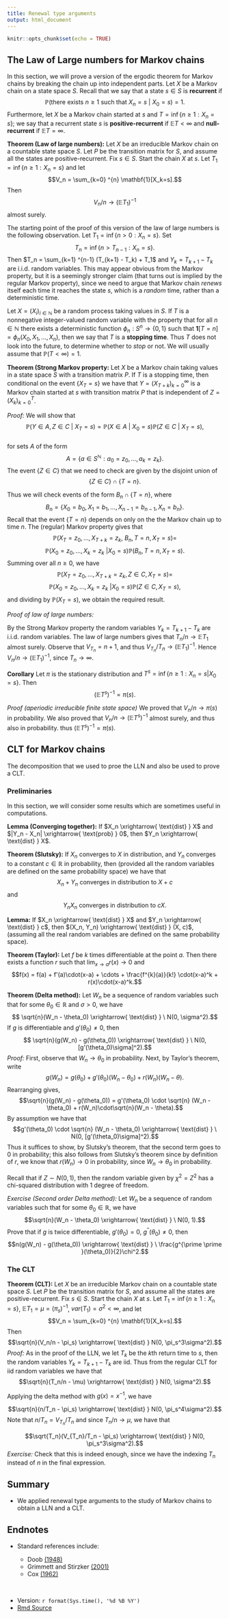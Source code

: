 ```yaml
---
title: Renewal type arguments
output: html_document
---
```


```r
knitr::opts_chunk$set(echo = TRUE)
```





## The Law of Large numbers for Markov chains


In this section,  we will prove a version of the ergodic theorem for Markov chains by breaking the chain up into independent parts.  Let $X$ be a Markov chain on a state space $S$.  Recall that we say that a state $s \in S$ is **recurrent** if 
$$\mathbb{P}( \text{there exists } n\geq 1 \text{ such that }  X_n=s \ | \  X_0=s)=1.$$  Furthermore, let $X$ be a Markov chain started at $s$ and  $T = \inf \{n \geq 1 : X_n=s\}$;  we say that a recurrent  state $s$ is **positive-recurrent** if $\mathbb{E} T < \infty$ and **null-recurrent** if $\mathbb{E} T = \infty$.  





**Theorem (Law of large numbers):** Let $X$ be an irreducible Markov chain on a countable state space $S$.  Let $P$ be the transition matrix for $S$, and assume all the states are positive-recurrent.  Fix $s \in S$.    Start the chain $X$ at $s$.   Let  $T_1 = \inf \{n \geq 1 : X_n=s\}$ and
let $$V_n = \sum_{k=0} ^{n} \mathbf{1}[X_k=s].$$
Then 
 $$V_n/n \to (\mathbb{E} T_1)^{-1}$$
 almost surely.  


The starting point of the proof of this version of the law of large numbers is the following observation.  Let $T_1 = \inf\{n >0:  X_n =s\}$.  Set $$T_{n} = \inf\{n >T_{n-1}:  X_n=s\}.$$
Then  $T_n =  \sum_{k=1} ^{n-1} (T_{k+1} - T_k) + T_1$ and  $Y_k = T_{k+1} - T_k$ are i.i.d.\ random variables.  This may appear obvious from the Markov property, but it is a  seemingly stronger claim (that turns out is implied by the regular Markov property), since we need to argue that Markov chain *renews* itself each time it reaches the state $s$, which is a *random* time, rather than a deterministic time.   



Let $X = (X_i)_{i \in \mathbb{N}}$ be a random process taking values in $S$.  If  $T$ is a nonnegative  integer-valued random variable with the property that for all $n \in \mathbb{N}$ there exists a deterministic function $\phi_n: S^n \to \{0,1\}$ such that  $\mathbf{1}[T=n] = \phi_n(X_0, X_1, \ldots, X_n)$, then we say that $T$ is a **stopping time**.  Thus $T$ does not look into the future, to determine whether to *stop* or not.   We will usually assume that $\mathbb{P}(T < \infty) = 1$.  


**Theorem (Strong Markov property:**  Let $X$ be a Markov chain taking values in a state space $S$ with a transition matrix $P$.   If $T$ is a stopping time, then conditional on the event $\{X_T=s\}$ we have that $Y=(X_{T+k})_{k=0} ^{\infty}$ is  a Markov chain started at $s$ with transition matrix $P$ that is independent of $Z=(X_k)_{k=0}^{T}$. 



*Proof:*  We will show that 
$$\mathbb{P}(Y \in A, Z \in C \ | \ X_T=s) = \mathbb{P}(X \in A \ | \ X_0 =s)\mathbb{P}(Z \in C \ | \ X_T=s),$$   
for  sets $A$ of the form $$A= \{a \in S^{\mathbb{N}}: a_0=z_0, \ldots, a_k=z_k\}.$$
The event $\{Z \in C\}$ that we need to check are given by the disjoint union of 
$$\{Z \in C\} \cap \{T=n\}.$$ 

Thus we will check events of the form $B_n \cap \{T=n\}$, where
$$B_n =\{ X_0 = b_0, X_1=b_1, \ldots, X_{n-1}=b_{n-1}, X_n=b_n\}.$$
Recall that the event $\{T=n\}$ depends on only on the the Markov chain up to time $n$.  The (regular) Markov property gives that
$$\mathbb{P}(X_T=z_0, \ldots, X_{T+k} = z_{k}, \ B_n, T=n, X_T=s) =$$
$$\mathbb{P}(X_0=z_0, \ldots, X_k = z_k \ | X_0=s)\mathbb{P}(B_n, T=n, X_T=s).$$
Summing over all $n\geq 0$, we have 
$$\mathbb{P}(X_T=z_0, \ldots, X_{T+k} = z_{k}, Z \in C, X_T=s) =$$
$$\mathbb{P}(X_0=z_0, \ldots, X_k = z_k \ | X_0=s)\mathbb{P}(Z \in C,  X_T=s),$$
and dividing by $\mathbb{P}({X_T=s})$, we obtain the required result.   


*Proof of law of large numbers:*


By the Strong Markov property the random variables $Y_k = T_{k+1} - T_k$ are i.i.d.\ random variables. The law of large numbers gives that  $T_n/ n \to \mathbb{E} T_1$ almost surely.   Observe that $V_{T_n} = n+1$, and thus $V_{T_n} /T_n \to  (\mathbb{E} T_1)^{-1}$.   Hence $V_n / n \to (\mathbb{E} T_1)^{-1}$, since $T_n \to \infty$.  


**Corollary** Let $\pi$ is the stationary distribution and $T^s = \inf \{ n \geq 1: X_n =s | X_0 =s\}$.  Then   $$(\mathbb{E} T^s)^{-1} = \pi(s).$$

*Proof (aperiodic irreducible finite state space)*  We proved that $V_n/ n \to \pi(s)$ in probability.  We also proved that $V_n/ n \to   (\mathbb{E} T^s)^{-1}$ almost surely, and thus also in probability.  thus $(\mathbb{E} T^s)^{-1} = \pi(s)$.



##  CLT for Markov chains

The decomposition that we used to proe the LLN and also be used to prove a CLT.


### Preliminaries


In this section, we will consider some  results which are sometimes useful in computations.  

**Lemma (Converging together):**
If $X_n \xrightarrow{  \text{dist} } X$ and $|Y_n - X_n| \xrightarrow{  \text{prob} } 0$, then $Y_n \xrightarrow{  \text{dist} } X$.  


**Theorem (Slutsky):**
If $X_n$ converges to $X$ in distribution, and $Y_n$ converges to a constant $c \in \mathbb{R}$ in probability, then  (provided all the random variables are defined on the same probability space) we have that
$$ X_n + Y_n \text{ converges in distribution to } X+c$$
and
$$ Y_nX_n \text{ converges in distribution to }  cX.$$


**Lemma:** If $X_n \xrightarrow{  \text{dist} } X$ and $Y_n \xrightarrow{  \text{dist} } c$, then $(X_n, Y_n) \xrightarrow{  \text{dist} } (X, c)$, (assuming all the real random variables are defined on the same probability space).


**Theorem (Taylor):**
	Let $f$ be $k$ times differentiable at the point $a$.    Then there exists a function $r$ such that $\lim_{x \to a} r(x) \to 0$ and
	$$f(x) = f(a) + f'(a)\cdot(x-a) + \cdots + \frac{f^{k}(a)}{k!} \cdot(x-a)^k + r(x)\cdot(x-a)^k.$$



**Theorem (Delta method):**
\label{delta}
	Let $W_n$ be a sequence of random variables such that for some $\theta_0 \in \mathbb{R}$ and  $\sigma >0$, we have
	$$ \sqrt{n}(W_n - \theta_0)  \xrightarrow{  \text{dist} } \ N(0, \sigma^2).$$ 
	If $g$ is differentiable and $g'(\theta_0) \not =0$, then 
		$$ \sqrt{n}(g(W_n) - g(\theta_0))  \xrightarrow{  \text{dist} } \ N(0, [g'(\theta_0)\sigma]^2).$$ 
*Proof:*
	First, observe that $W_n \to \theta_0$ in probability.  Next, by Taylor's theorem, write
	$$g(W_n) = g(\theta_0) + g'(\theta_0)(W_n - \theta_0) +r(W_n)(W_n - \theta).$$
Rearranging gives, 
	 $$\sqrt{n}(g(W_n) - g(\theta_0)) = g'(\theta_0) \cdot \sqrt{n} (W_n - \theta_0) +  r(W_n)\cdot\sqrt{n}(W_n - \theta).$$
	 By assumption we have that 
	 $$g'(\theta_0) \cdot \sqrt{n} (W_n - \theta_0) \xrightarrow{  \text{dist} } \ N(0, [g'(\theta_0)\sigma]^2).$$
	 Thus it suffices to show, by Slutsky's theorem, that the second term goes to $0$ in probability; this also follows from Slutsky's theorem since by definition of $r$, we know that $r(W_n) \to 0$ in probability, since  $W_n \to \theta_0$ in probability.     
	

Recall that if $Z \sim N(0,1)$, then the random variable given by $\chi^2 = Z^2$ has a chi-squared distribution with $1$ degree of freedom.

*Exercise (Second order Delta method):*
		Let $W_n$ be a sequence of random variables such that for some $\theta_0 \in \mathbb{R}$, we have
		$$\sqrt{n}(W_n - \theta_0)  \xrightarrow{  \text{dist} } \ N(0, 1).$$ 
		Prove that if $g$ is twice differentiable, $g'(\theta_0) =0$, $g^{\prime \prime}(\theta_0) \not=0$, then 
		$$n(g(W_n) - g(\theta_0))  \xrightarrow{  \text{dist} } \  \frac{g^{\prime \prime }(\theta_0)}{2}\chi^2.$$ 


### The CLT

**Theorem (CLT):** Let $X$ be an irreducible Markov chain on a countable state space $S$.  Let $P$ be the transition matrix for $S$, and assume all the states are positive-recurrent.  Fix $s \in S$.    Start the chain $X$ at $s$.   Let  $T_1 = \inf \{n \geq 1 : X_n=s\}$,  $\mathbb{E}T_1 = \mu = (\pi_s)^{-1}$, $var(T_1) = \sigma^2 < \infty$, and
let $$V_n = \sum_{k=0} ^{n} \mathbf{1}[X_k=s].$$
Then 
 $$\sqrt{n}(V_n/n -  \pi_s) \xrightarrow{  \text{dist} } N(0, \pi_s^3\sigma^2).$$
*Proof:*  As in the proof of the LLN, we let $T_k$ be the $k$th return time to $s$, then the random variables $Y_k = T_{k+1} - T_k$ are iid.  Thus from the regular CLT for iid random variables we have that
$$\sqrt{n}(T_n/n - \mu) \xrightarrow{  \text{dist} } N(0, \sigma^2).$$

Applying the delta method with $g(x) = x^{-1}$, we have

$$\sqrt{n}(n/T_n - \pi_s) \xrightarrow{  \text{dist} } N(0, \pi_s^4\sigma^2).$$
Note that $n/T_n = V_{T_n}/T_n$ and since $T_n/n \to \mu$, we have that  

$$\sqrt{T_n}(V_{T_n}/T_n - \pi_s) \xrightarrow{  \text{dist} } N(0, \pi_s^3\sigma^2).$$
*Exercise:* Check that this is indeed enough, since we have the indexing $T_n$ instead of $n$ in the final expression.


## Summary


*   We  applied renewal type arguments to the study of Markov chains to obtain a LLN and a CLT.


## Endnotes

* Standard references include:

  * Doob [(1948)](https://www.ams.org/journals/tran/1948-063-03/S0002-9947-1948-0025098-8/S0002-9947-1948-0025098-8.pdf)
  * Grimmett and Stirzker [(2001)](https://zbmath.org/1015.60002)
  * Cox [(1962)](https://zbmath.org/0103.11504)

<br>

* Version: `r format(Sys.time(), '%d %B %Y')`
* [Rmd Source](https://tsoo-math.github.io/lttc/renewal-clt.Rmd)



<br>
<br>
<br>


